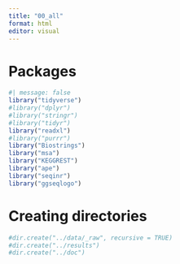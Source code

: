 ```yaml
---
title: "00_all"
format: html
editor: visual
---
```


# Packages

```r
#| message: false
library("tidyverse")
#library("dplyr")
#library("stringr")
#library("tidyr")
library("readxl")
#library("purrr")
library("Biostrings")
library("msa")
library("KEGGREST")
library("ape")
library("seqinr")
library("ggseqlogo")
```

# Creating directories

```r
#dir.create("../data/_raw", recursive = TRUE)
#dir.create("../results")
#dir.create("../doc")
```
